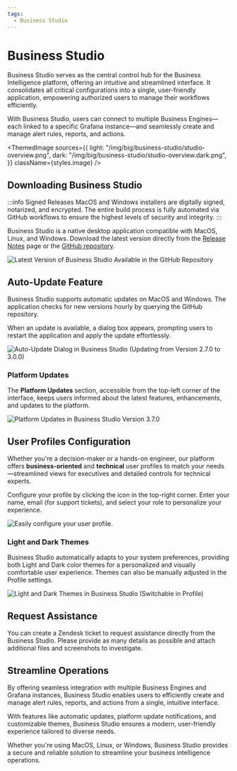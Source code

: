 ```yaml
---
tags:
  - Business Studio
---
```



# Business Studio

Business Studio serves as the central control hub for the Business Intelligence platform, offering an intuitive and streamlined interface. It consolidates all critical configurations into a single, user-friendly application, empowering authorized users to manage their workflows efficiently.

With Business Studio, users can connect to multiple Business Engines—each linked to a specific Grafana instance—and seamlessly create and manage alert rules, reports, and actions.

<ThemedImage
  sources={{
    light: "/img/big/business-studio/studio-overview.png",
    dark: "/img/big/business-studio/studio-overview.dark.png",
  }}
  className={styles.image}
/>

## Downloading Business Studio

:::info Signed Releases
MacOS and Windows installers are digitally signed, notarized, and encrypted. The entire build process is fully automated via GitHub workflows to ensure the highest levels of security and integrity.
:::

Business Studio is a native desktop application compatible with MacOS, Linux, and Windows. Download the latest version directly from the [Release Notes](/big/release/) page or the [GitHub repository](https://github.com/VolkovLabs/business-intelligence/releases).

<Image
  title="Latest Version of Business Studio Available in the GitHub Repository"
  src="/img/big/business-studio/download.png"
/>

## Auto-Update Feature

Business Studio supports automatic updates on MacOS and Windows. The application checks for new versions hourly by querying the GitHub repository.

When an update is available, a dialog box appears, prompting users to restart the application and apply the update effortlessly.

<Image
  title="Auto-Update Dialog in Business Studio (Updating from Version 2.7.0 to 3.0.0)"
  src="/img/big/business-studio/auto.png"
/>

### Platform Updates

The **Platform Updates** section, accessible from the top-left corner of the interface, keeps users informed about the latest features, enhancements, and updates to the platform.

<Image
  title="Platform Updates in Business Studio Version 3.7.0"
  src="/img/big/business-studio/changelog.png"
/>

## User Profiles Configuration

Whether you're a decision-maker or a hands-on engineer, our platform offers **business-oriented** and **technical** user profiles to match your needs—streamlined views for executives and detailed controls for technical experts.

Configure your profile by clicking the icon in the top-right corner. Enter your name, email (for support tickets), and select your role to personalize your experience.

<Image
  title="Easily configure your user profile."
  src="/img/big/business-studio/profile.png"
/>

### Light and Dark Themes

Business Studio automatically adapts to your system preferences, providing both Light and Dark color themes for a personalized and visually comfortable user experience. Themes can also be manually adjusted in the Profile settings.

<Image
  title="Light and Dark Themes in Business Studio (Switchable in Profile)"
  src="/img/big/business-studio/studio-theme.gif"
/>

## Request Assistance

You can create a Zendesk ticket to request assistance directly from the Business Studio. Please provide as many details as possible and attach additional files and screenshots to investigate.

## Streamline Operations

By offering seamless integration with multiple Business Engines and Grafana instances, Business Studio enables users to efficiently create and manage alert rules, reports, and actions from a single, intuitive interface.

With features like automatic updates, platform update notifications, and customizable themes, Business Studio ensures a modern, user-friendly experience tailored to diverse needs.

Whether you're using MacOS, Linux, or Windows, Business Studio provides a secure and reliable solution to streamline your business intelligence operations.
